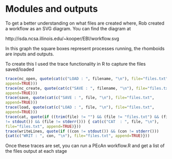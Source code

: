 Modules and outputs
===================

To get a better understanding on what files are created where, Rob created a workflow as an SVG diagram. You can find the diagram at

http://isda.ncsa.illinois.edu/~kooper/EBI/workflow.svg

In this graph the square boxes represent processes running, the rhomboids
are inputs and outputs.

To create this I used the trace functionality in R to capture the files
saved/loaded

```r
trace(nc_open, quote(cat(c("LOAD : ", filename, "\n"), file="files.txt",
append=TRUE)))
trace(nc_create, quote(cat(c("SAVE : ", filename, "\n"), file="files.txt",
append=TRUE)))
trace(save, quote(cat(c("SAVE : ", file, "\n"), file="files.txt",
append=TRUE)))
trace(load, quote(cat(c("LOAD : ", file, "\n"), file="files.txt",
append=TRUE)))
trace(cat, quote(if ((trim(file) != "") && (file != "files.txt") && (file
!= stdout()) && (file != stderr())) { cat(c("CAT  : ", file, "\n"),
file="files.txt", append=TRUE)}))
trace(writeLines, quote(if ((con != stdout()) && (con != stderr()))
{cat(c("WRIT : ", con, "\n"), file="files.txt", append=TRUE)}))
```

Once these traces are set, you can run a PEcAn workflow.R and get a list of the files output at each stage